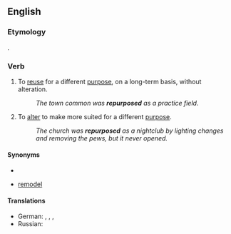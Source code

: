==English==

===Etymology===
{{prefix|re|purpose}}.

===Verb===
{{en-verb|repurpos|es}}

# To [[reuse]] for a different [[purpose]], on a long-term basis, without alteration.
#: ''The town common was '''repurposed''' as a practice field.''
# To [[alter]] to make more suited for a different [[purpose]].
#: ''The church was '''repurposed''' as a nightclub by lighting changes and removing the pews, but it never opened.''

====Synonyms====
*{{sense|reuse}} 
*{{sense|alter}} [[remodel]]

====Translations====
{{trans-top|alter}}
* German: {{t|de|umändern}}, {{t|de|abändern}}, {{t|de|umwandeln}}, {{t|de|abwandeln}}
* Russian: {{qualifier|somewhat}} {{t|ru|перенацелить|tr=|sc=Cyrl}}
{{trans-mid}}
{{trans-bottom}}